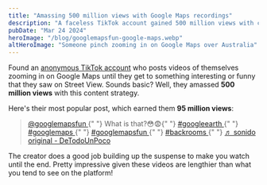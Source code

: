 ```yaml
---
title: "Amassing 500 million views with Google Maps recordings"
description: "A faceless TikTok account gained 500 million views with captivating Google Maps zoom-in videos"
pubDate: "Mar 24 2024"
heroImage: "/blog/googlemapsfun-google-maps.webp"
altHeroImage: "Someone pinch zooming in on Google Maps over Australia"
---
```


Found an [anonymous TikTok account](https://www.tiktok.com/@googlemapsfun)
who posts videos of themselves zooming in on Google Maps until they get to
something interesting or funny that they saw on Street View. Sounds basic?
Well, they amassed **500 million views** with this content strategy.

Here's their most popular post, which earned them **95 million views**:

<div>
  <blockquote
    class="tiktok-embed"
    cite="https://www.tiktok.com/@googlemapsfun/video/7086037504176000262"
    data-video-id="7086037504176000262"
    style="max-width: 605px;min-width: 325px;"
  >
    <section>
      <a
        target="_blank"
        title="@googlemapsfun"
        href="https://www.tiktok.com/@googlemapsfun?refer=embed"
      >
        @googlemapsfun
      </a>{" "}
      What is that?😳😨{" "}
      <a
        title="googleearth"
        target="_blank"
        href="https://www.tiktok.com/tag/googleearth?refer=embed"
      >
        #googleearth
      </a>{" "}
      <a
        title="googlemaps"
        target="_blank"
        href="https://www.tiktok.com/tag/googlemaps?refer=embed"
      >
        #googlemaps
      </a>{" "}
      <a
        title="googlemapsfun"
        target="_blank"
        href="https://www.tiktok.com/tag/googlemapsfun?refer=embed"
      >
        #googlemapsfun
      </a>{" "}
      <a
        title="backrooms"
        target="_blank"
        href="https://www.tiktok.com/tag/backrooms?refer=embed"
      >
        #backrooms
      </a>{" "}
      <a
        target="_blank"
        title="♬ sonido original - DeTodoUnPoco"
        href="https://www.tiktok.com/music/sonido-original-6781516994932951814?refer=embed"
      >
        ♬ sonido original - DeTodoUnPoco
      </a>
    </section>
  </blockquote>
  <script async src="https://www.tiktok.com/embed.js"></script>
</div>

The creator does a good job building up the suspense to make you watch
until the end. Pretty impressive given these videos are
lengthier than what you tend to see on the platform!
